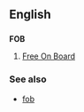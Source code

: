==English==

==={{acronym}}===
'''FOB'''
# [[Free On Board]]

===See also===
*[[fob]] <!-- keychain fob - thinggy that dangles -->